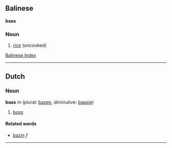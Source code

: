 ==Balinese==

'''baas'''
===Noun===

# [[rice]] (uncooked)

[[Wiktionary:Balinese index|Balinese Index]]

----

==Dutch==
===Noun===
'''baas''' ''m'' (plural: [[bazen]], diminutive: [[baasje]])

# [[boss]]

====Related words====
*[[bazin]] ''f''

----